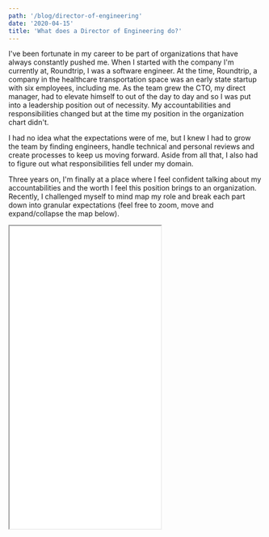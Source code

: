 ```yaml
---
path: '/blog/director-of-engineering'
date: '2020-04-15'
title: 'What does a Director of Engineering do?'
---
```


I've been fortunate in my career to be part of organizations that have always constantly pushed me. When I started with the company I'm currently at, Roundtrip, I was a software engineer. At the time, Roundtrip, a company in the healthcare transportation space was an early state startup with six employees, including me. As the team grew the CTO, my direct manager, had to elevate himself to out of the day to day and so I was put into a leadership position out of necessity. My accountabilities and responsibilities changed but at the time my position in the organization chart didn't.

I had no idea what the expectations were of me, but I knew I had to grow the team by finding engineers, handle technical and personal reviews and create processes to keep us moving forward. Aside from all that, I also had to figure out what responsibilities fell under my domain.

Three years on, I'm finally at a place where I feel confident talking about my accountabilities and the worth I feel this position brings to an organization. Recently, I challenged myself to mind map my role and break each part down into granular expectations (feel free to zoom, move and expand/collapse the map below).

<iframe src="/director-of-engineering.html" className="w-full scale-75" height="600px" />

# People Leadership

## Conducting 1-1s

My personal mission is to create a world class engineering team that create world class products. This starts from the individuals. Understanding and managing peoples motivations, emotions, skills and expectations, helping them set goals, removing personal and professional blockers and keeping them happy with their salary and their current roles are imperative to maintaining their focus and ensuring high quality output. I meet with my team individually on a weekly basis to keep a pulse on their needs and give them a platform to be heard.

## Recruiting

To build the best team you have to find the best people. Each person you bring in should be better than  at least half of of your existing team. This keeps the bar high and makes sure that everyone constantly feels challenged. 

Recruiting goes beyond just position. I have to find personalities that match my teams needs. I do this by identifying the teams weaknesses and needs and finding people that complement them. If I have strong executors but am lacking in people leaders, I bring in someone who has that focus. Overall, I hire for an individuals strengths, not their lack of weaknesses. This ensures that I have a great, balanced team.

## Defining the Engineering Growth Map

Progression is key to motivation. People need to know whats expected of them to keep challenging themselves. Theres a cliche, "dress for the position you want". I encourage this behavior on my team too, in that by setting expectations and success profiles for every position and measuring them to this during 1-1s, theres a clearly defined career progression path and transparency around what they need to accomplish. If someone shows competency, promotion becomes obvious.

I used to think hard work leads to promotion. This is because I didn't understand why different positions exist outside of a title change. Now I see things a bit differently. If an individual on my team is working hard, I'm going to keep them where they are because they're getting the job done. Rather, I'm looking to elevate my 10x engineer - not the one that's the doing their job well but the one thats mentoring those around them to do their job well too. 

## Enforcing Core Values

Core values are the main pulse for me to make sure individuals are the right people in their seats. For me it helps to be at an organization who's values I believe. For example, Roundtrip has 5 values:

- Owneship
- Proactivity
- Resilience
- Listening First
- Keeping it Simple

Holding myself and my peers accountable to these 5 values constantly helps keep the level of the team high.

## Driving us towards our Mission

The best way to keep us all rowing in the same direction is to use the mission as our source of truth and guiding light. Every person, process and initiative should be measured against the mission to ensure it gets us one steps closer to achieving it.

As Roundtrip has grown, we use the mission to remind us of empathy. It's easy to become a "growth organization" focused on clients on their needs, but for a mission driven organization trying to help the underserved by removing transportation as a barrier to healthcare, we need to remember that those that don't significantly contribute to revenue numbers are just as important. It's the responsibility of every leader to push this message constantly.

# Process Management

## Software Development Lifecycle

A great Software Development Lifecycle (SDLC) helps us predictably and consistently deliver high quality software. Although I've been out of an execution role for a while, and every Director of Engineering likely has very little time for coding, I'm still accountable for how we get things done.

The right balance here is for me to focus on outputs, value and costs while letting my team focus on the outcomes. I'm responsible for reporting on how many hours it takes to create a feature, or how many points we can achieve per sprint, or how much it costs to keep my team running. I'm only able to manage what I can measure.

## Scaling the Team

My accountabilities when scaling a team go in both direction. Downwards, theres a responsibility to my team to find them the right people and i'm putting them all in the right seats. Upwards, it's about costs and optimizations. I have to fall within budget so that I contribute to the companies profitability. It's easy to throw money at a problem, it's much harder to solve it in a financially responsible way that helps the company grow leaner.

When a new team member joins us, I'm responsible for creating onboarding processes that give them the necessary context to set them up for success. I do this by breaking it down into 3 stages. The first stage is to make sure they "get it". This means introducing them to the organization, problem scope and our existing processes. The next step is to make sure they "want it". During this period of onboarding, I ensure the individual has the right motivations and drive. This is where I start measuring them against our core values and setting some goals for them. Finally, I make sure they "can do it". Are they able to challenge the rest of the team? Are they bar raisers? Success for me is maintaining a process that constantly evolves to meet the needs of the team and my measure is having a healthy engineering culture.

## Define Technical Strategy

The Roundtrip Technology team is split into 2 parts - Engineering and Product. Engineering focuses on the "how" and Product on the "what". Although I'm not responsible for defining the product roadmap, it's my responsibility to ensure that the challenges my team is facing are also addressed. We meet weekly to strategize on what things we need to be put on the roadmap, from fixing tech debt to infrastructure enhancements.

The other part of this is architecting the product to meet the ever changing needs of our clients. I used to be more heavily involved in the technical side of creating solutions, but recently I've had to elevate myself out of this to focus on other accountabilities and trust my team to do this.

## EOS

Running a company is hard. Roundtrip has tried a few different systems to keep us rowing in the same direction, but the one that's worked best for us is EOS. As a leader in the organization my responsibilities including running my teams L10 meetings which give me a weekly heart beat of how we're doing and helps us work on the business not in the business so that we can identify and solve problems quickly.

# Product Direction

## Resourcing for the Roadmap

Ben Horowitz put it best when he defined the two stages of a company - peacetime and wartime. During peacetime, we experience extended periods of growth where we focus on building our product to create better processes for our customers. At this time, the Product team defines a roadmap and I have to make sure the Engineering team is resourced appropriately to ensure things get done. During wartime, for example when we're in a recession, it's time to optimize our roadmap and processes. During this time there's likely restrictions on resourcing which means the Product team has to define a roadmap based on the resources we have available. At this time it's more about focusing on initiatives that drive revenue and client retention and acquisition so my accountabilities shift from finding the right people for the work to staying as budget neutral as possible by finding the right work for the people we already have.

## Managing Deployments

As a Director of Engineering, I have to make sure we're delivering consistently. If there's a barrier to this I have to coach my team through this. Deployments are usually the last, and hardest part to delivering software so a lot of my focus goes in to making sure we have a solid process in place.

I also have to take into account the impact a deployment has on both the clients and my team. Ensuring that clients feel as little impact as possible while maintaining my teams health because of odd timed deployments is definitely a tough balance.

## Overseeing Integrations

Exposure helps us grow, but from a technology perspective these are the initiatives that introduce the most amount of risk because there's a lot of third party influences we can't control. From initial technical discussions through to implementation and onboarding I keep an eye on the processes being run to keep things running smoothly. At the end of the day, we only get one chance at a first impression so it's important for me to make sure that we give off a good one.

## Access Control

Part of this is making sure I limit risk by only giving people access to the things they need. But there's a different dimension to this too. I want to ensure my team feels empowered and owns the products they're creating. I try to hire smart people to do the smart things and delegate tasks out to them to give them access and make them feel in control.

## Building vs Buying Features

With the number of services available these days is so easy to create a product by just stitching other products together. But by doing this you lose a lot of control and specificity in functionality. As developers, it's just as easy to decide to create everything ourselves. But by doing this you lose time and increase complexity.

In my position it's about constantly having the "build vs buy" argument in my head to optimize on costs and keeping things simple. Overall it comes down to which decision is going to give me the best return on investment.

# Conclusion

Being an engineering leader is challenging. There's multiple accountabilities, both towards the people and the technology. This inherently means that the biggest problems fall on your lap, and often when it rains it pours. There's no schedule or predictability, and it's definitely more of a work until the blockers are removed rather than a standard 9-5. But if you embrace the challenge you see the direct result of your work in both the people and the product which makes it incredible rewarding.